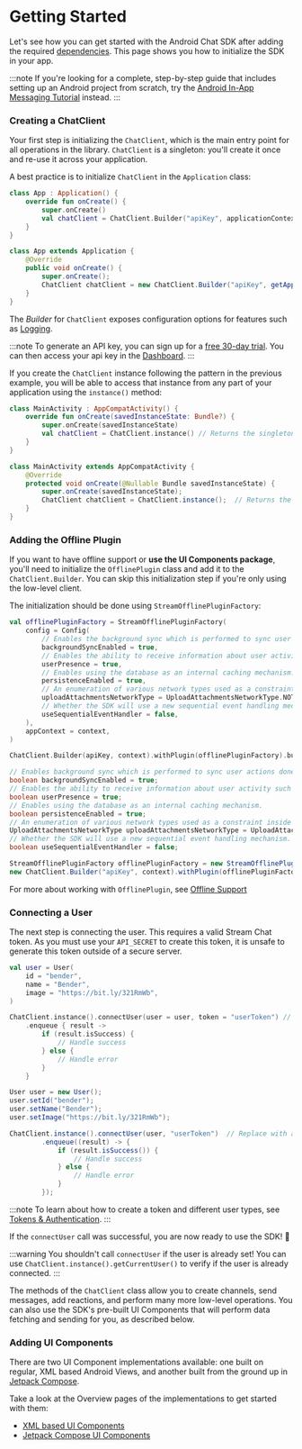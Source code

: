
# Getting Started

Let's see how you can get started with the Android Chat SDK after adding the required [dependencies](./03-dependencies.mdx). This page shows you how to initialize the SDK in your app.

:::note
If you're looking for a complete, step-by-step guide that includes setting up an Android project from scratch, try the [Android In-App Messaging Tutorial](https://getstream.io/tutorials/android-chat/) instead.
:::

### Creating a ChatClient

Your first step is initializing the `ChatClient`, which is the main entry point for all operations in the library. `ChatClient` is a singleton: you'll create it once and re-use it across your application.

A best practice is to initialize `ChatClient` in the `Application` class:

<Tabs>
<TabItem value="kotlin" label="Kotlin">

```kotlin
class App : Application() {
    override fun onCreate() {
        super.onCreate()
        val chatClient = ChatClient.Builder("apiKey", applicationContext).build()
    }
}
```
</TabItem>

<TabItem value="java" label="Java">

```java
class App extends Application {
    @Override
    public void onCreate() {
        super.onCreate();
        ChatClient chatClient = new ChatClient.Builder("apiKey", getApplicationContext()).build();
    }
}
```
</TabItem>
</Tabs>

The _Builder_ for `ChatClient` exposes configuration options for features such as [Logging](./06-logging.mdx).

:::note
To generate an API key, you can sign up for a [free 30-day trial](https://getstream.io/chat/trial/). You can then access your api key in the [Dashboard](https://getstream.io/dashboard).
:::

If you create the `ChatClient` instance following the pattern in the previous example, you will be able to access that instance from any part of your application using the `instance()` method:

<Tabs>
<TabItem value="kotlin" label="Kotlin">

```kotlin
class MainActivity : AppCompatActivity() {
    override fun onCreate(savedInstanceState: Bundle?) {
        super.onCreate(savedInstanceState)
        val chatClient = ChatClient.instance() // Returns the singleton instance
    }
}
```
</TabItem>

<TabItem value="java" label="Java">

```java
class MainActivity extends AppCompatActivity {
    @Override
    protected void onCreate(@Nullable Bundle savedInstanceState) {
        super.onCreate(savedInstanceState);
        ChatClient chatClient = ChatClient.instance();  // Returns the singleton instance
    }
}
```
</TabItem>
</Tabs>

### Adding the Offline Plugin

If you want to have offline support or **use the UI Components package**, you'll need to initialize the `OfflinePlugin` class and add it to the `ChatClient.Builder`. You can skip this initialization step if you're only using the low-level client.

The initialization should be done using `StreamOfflinePluginFactory`:

<Tabs>
<TabItem value="kotlin" label="Kotlin">

```kotlin
val offlinePluginFactory = StreamOfflinePluginFactory(
    config = Config(
        // Enables the background sync which is performed to sync user actions done without the Internet connection.
        backgroundSyncEnabled = true,
        // Enables the ability to receive information about user activity such as last active date and if they are online right now.
        userPresence = true,
        // Enables using the database as an internal caching mechanism.
        persistenceEnabled = true,
        // An enumeration of various network types used as a constraint inside upload attachments worker.
        uploadAttachmentsNetworkType = UploadAttachmentsNetworkType.NOT_ROAMING,
        // Whether the SDK will use a new sequential event handling mechanism.
        useSequentialEventHandler = false,
    ),
    appContext = context,
)

ChatClient.Builder(apiKey, context).withPlugin(offlinePluginFactory).build()
```
</TabItem>

<TabItem value="java" label="Java">

```java
// Enables background sync which is performed to sync user actions done while offline.
boolean backgroundSyncEnabled = true;
// Enables the ability to receive information about user activity such as last active date and if they are online right now.
boolean userPresence = true;
// Enables using the database as an internal caching mechanism.
boolean persistenceEnabled = true;
// An enumeration of various network types used as a constraint inside upload attachments worker.
UploadAttachmentsNetworkType uploadAttachmentsNetworkType = UploadAttachmentsNetworkType.NOT_ROAMING;
// Whether the SDK will use a new sequential event handling mechanism.
boolean useSequentialEventHandler = false;

StreamOfflinePluginFactory offlinePluginFactory = new StreamOfflinePluginFactory(new Config(backgroundSyncEnabled, userPresence, persistenceEnabled, uploadAttachmentsNetworkType, useSequentialEventHandler), context);
new ChatClient.Builder("apiKey", context).withPlugin(offlinePluginFactory).build();
```
</TabItem>
</Tabs>

For more about working with `OfflinePlugin`, see [Offline Support](../02-client/06-guides/06-offline-support.mdx)

### Connecting a User

The next step is connecting the user. This requires a valid Stream Chat token. As you must use your `API_SECRET` to create this token, it is unsafe to generate this token outside of a secure server.

<Tabs>
<TabItem value="kotlin" label="Kotlin">

```kotlin
val user = User(
    id = "bender",
    name = "Bender",
    image = "https://bit.ly/321RmWb",
)

ChatClient.instance().connectUser(user = user, token = "userToken") // Replace with a real token
    .enqueue { result ->
        if (result.isSuccess) {
            // Handle success
        } else {
            // Handle error
        }
    }
```
</TabItem>

<TabItem value="java" label="Java">

```java
User user = new User();
user.setId("bender");
user.setName("Bender");
user.setImage("https://bit.ly/321RmWb");

ChatClient.instance().connectUser(user, "userToken")  // Replace with a real token
        .enqueue((result) -> {
            if (result.isSuccess()) {
                // Handle success
            } else {
                // Handle error
            }
        });

```
</TabItem>
</Tabs>

:::note
To learn about how to create a token and different user types, see [Tokens & Authentication](https://getstream.io/chat/docs/android/tokens_and_authentication/?language=kotlin).
:::

If the `connectUser` call was successful, you are now ready to use the SDK! 🎉

:::warning
You shouldn't call `connectUser` if the user is already set! You can use `ChatClient.instance().getCurrentUser()` to verify if the user is already connected.
:::

The methods of the `ChatClient` class allow you to create channels, send messages, add reactions, and perform many more low-level operations. You can also use the SDK's pre-built UI Components that will perform data fetching and sending for you, as described below.

### Adding UI Components

There are two UI Component implementations available: one built on regular, XML based Android Views, and another built from the ground up in [Jetpack Compose](https://developer.android.com/jetpack/compose).

Take a look at the Overview pages of the implementations to get started with them:
- [XML based UI Components](../03-ui/01-overview.mdx)
- [Jetpack Compose UI Components](../04-compose/01-overview.mdx)
